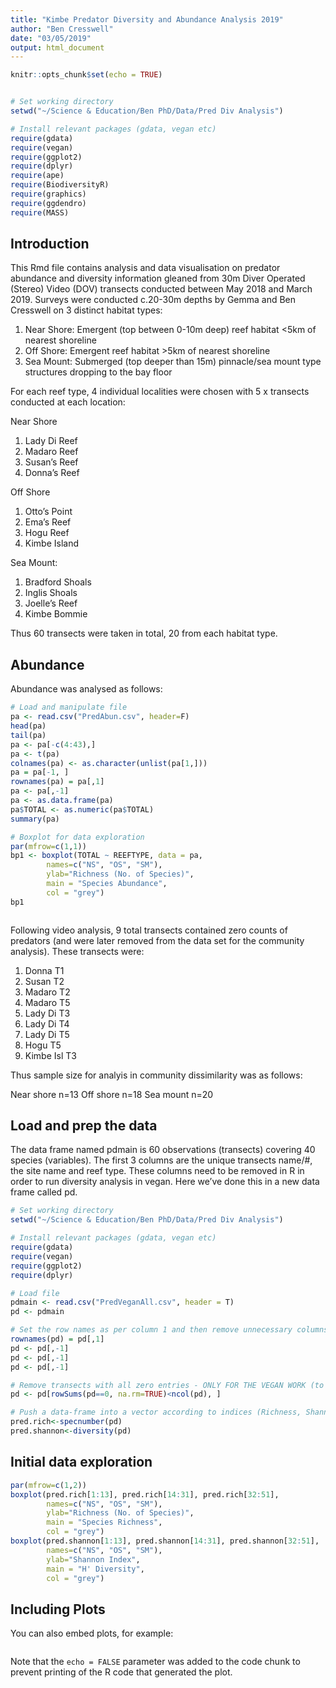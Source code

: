 ```yaml
---
title: "Kimbe Predator Diversity and Abundance Analysis 2019"
author: "Ben Cresswell"
date: "03/05/2019"
output: html_document
---
```


```r
knitr::opts_chunk$set(echo = TRUE)


# Set working directory
setwd("~/Science & Education/Ben PhD/Data/Pred Div Analysis")

# Install relevant packages (gdata, vegan etc)
require(gdata)
require(vegan)
require(ggplot2)
require(dplyr)
require(ape)
require(BiodiversityR)
require(graphics)
require(ggdendro)
require(MASS)

```

## Introduction

This Rmd file contains analysis and data visualisation on predator abundance and diversity information gleaned from 30m Diver Operated (Stereo) Video (DOV) transects conducted between May 2018 and March 2019. Surveys were conducted c.20-30m depths by Gemma and Ben Cresswell on 3 distinct habitat types: 

1. Near Shore: Emergent (top between 0-10m deep) reef habitat <5km of nearest shoreline
2. Off Shore: Emergent reef habitat >5km of nearest shoreline
3. Sea Mount: Submerged (top deeper than 15m) pinnacle/sea mount type structures dropping to the bay floor

For each reef type, 4 individual localities were chosen with 5 x transects conducted at each location:

Near Shore

1. Lady Di Reef
2. Madaro Reef
3. Susan's Reef
4. Donna's Reef

Off Shore

1. Otto's Point
2. Ema's Reef
3. Hogu Reef
4. Kimbe Island

Sea Mount:

1. Bradford Shoals
2. Inglis Shoals
3. Joelle's Reef
4. Kimbe Bommie

Thus 60 transects were taken in total, 20 from each habitat type. 

## Abundance

Abundance was analysed as follows: 

```r

# Load and manipulate file
pa <- read.csv("PredAbun.csv", header=F)
head(pa)
tail(pa)
pa <- pa[-c(4:43),]
pa <- t(pa)
colnames(pa) <- as.character(unlist(pa[1,]))
pa = pa[-1, ]
rownames(pa) = pa[,1]
pa <- pa[,-1]
pa <- as.data.frame(pa)
pa$TOTAL <- as.numeric(pa$TOTAL)
summary(pa)

# Boxplot for data exploration
par(mfrow=c(1,1))
bp1 <- boxplot(TOTAL ~ REEFTYPE, data = pa,
        names=c("NS", "OS", "SM"), 
        ylab="Richness (No. of Species)",
        main = "Species Abundance",
        col = "grey")
bp1



```




Following video analysis, 9 total transects contained zero counts of predators (and were later removed from the data set for the community analysis). These transects were:

1. Donna T1
2. Susan T2
3. Madaro T2
4. Madaro T5
5. Lady Di T3
6. Lady Di T4
7. Lady Di T5
8. Hogu T5
9. Kimbe Isl T3

Thus sample size for analyis in community dissimilarity was as follows:

Near shore n=13
Off shore n=18
Sea mount n=20

## Load and prep the data

The data frame named pdmain is 60 observations (transects) covering 40 species (variables). The first 3 columns are the unique transects name/#, the site name and reef type. These columns need to be removed in R in order to run diversity analysis in vegan. Here we've done this in a new data frame called pd.

```r

# Set working directory
setwd("~/Science & Education/Ben PhD/Data/Pred Div Analysis")

# Install relevant packages (gdata, vegan etc)
require(gdata)
require(vegan)
require(ggplot2)
require(dplyr)

# Load file
pdmain <- read.csv("PredVeganAll.csv", header = T)
pd <- pdmain

# Set the row names as per column 1 and then remove unnecessary columns:
rownames(pd) = pd[,1]
pd <- pd[,-1]
pd <- pd[,-1]
pd <- pd[,-1]

# Remove transects with all zero entries - ONLY FOR THE VEGAN WORK (to avoid error messages)
pd <- pd[rowSums(pd==0, na.rm=TRUE)<ncol(pd), ]

# Push a data-frame into a vector according to indices (Richness, Shannon-Weiner, Simpson etc) #
pred.rich<-specnumber(pd)
pred.shannon<-diversity(pd)

```


## Initial data exploration

```r

par(mfrow=c(1,2))
boxplot(pred.rich[1:13], pred.rich[14:31], pred.rich[32:51],
        names=c("NS", "OS", "SM"), 
        ylab="Richness (No. of Species)",
        main = "Species Richness",
        col = "grey")
boxplot(pred.shannon[1:13], pred.shannon[14:31], pred.shannon[32:51],
        names=c("NS", "OS", "SM"), 
        ylab="Shannon Index",
        main = "H' Diversity",
        col = "grey")
```

## Including Plots

You can also embed plots, for example:

```r

```

Note that the `echo = FALSE` parameter was added to the code chunk to prevent printing of the R code that generated the plot.
